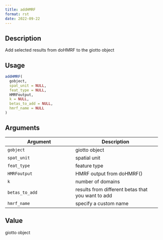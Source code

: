 ```yaml
--- 
title: addHMRF 
format: rst 
date: 2022-09-22 
--- 
```


## Description

Add selected results from doHMRF to the giotto object


## Usage

```r
addHMRF(
  gobject,
  spat_unit = NULL,
  feat_type = NULL,
  HMRFoutput,
  k = NULL,
  betas_to_add = NULL,
  hmrf_name = NULL
)
```


## Arguments

Argument      |Description
------------- |----------------
`gobject`     |     giotto object
`spat_unit`     |     spatial unit
`feat_type`     |     feature type
`HMRFoutput`     |     HMRF output from doHMRF()
`k`     |     number of domains
`betas_to_add`     |     results from different betas that you want to add
`hmrf_name`     |     specify a custom name


## Value

giotto object


